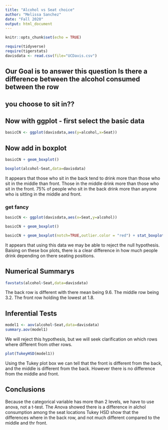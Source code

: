 ```yaml
---
title: "Alcohol vs Seat choice"
author: "Melissa Sanchez"
date: "Fall 2020"
output: html_document
---
```


```r
knitr::opts_chunk$set(echo = TRUE)
```

```r
require(tidyverse)
require(tigerstats)
davisdata <- read.csv(file="UCDavis.csv")
```
## Our Goal is to answer this question Is there a difference between the alcohol consumed between the row
## you choose to sit in??

## Now with ggplot - first select the basic data

```r
basicCN <- ggplot(davisdata,aes(y=alcohol,x=Seat))
```
## Now add in boxplot

```r
basicCN + geom_boxplot()
```
  
```r
boxplot(alcohol~Seat,data=davisdata)
```  

It appears that those who sit in the back tend to drink more than those who sit in the middle than front. Those in the middle drink more than those who sit in the front. 75% of people who sit in the back drink more than anyone who is sitting in the middle and front.

### get fancy  

```r
basicCN <- ggplot(davisdata,aes(x=Seat,y=alcohol))

basicCN + geom_boxplot()
```

```r
basicCN + geom_boxplot(notch=TRUE,outlier.color = "red") + stat_boxplot(geom ='errorbar') + labs(title="Fancy notch boxplot \n with 2 lines")
```

It appears that using this data we may be able to reject the null hypothesis. Baising on these box plots, there is a clear difference in how much people drink depending on there seating positions.

## Numerical Summarys 

```r
favstats(alcohol~Seat,data=davisdata)
```

The back row is different with there mean being 9.6. The middle row being 3.2. The front row holding the lowest at 1.8.

## Inferential Tests

```r
model1 <- aov(alcohol~Seat,data=davisdata)
summary.aov(model1)
```

We will reject this hypothesis, but we will seek clarification on which rows where different from other rows. 

```r
plot(TukeyHSD(model1))
```

Using the Tukey plot box we can tell that the front is different from the back, and the middle is different from the back. However there is no difference from the middle and front.

## Conclusions

Because the categorical variable has more than 2 levels, we have to use anova, not a t-test. The Anova showed there is a difference in alchol consumption among the seat locations Tukey HSD show that the differences where in the back row, and not much different compared to the middle and thr front.

